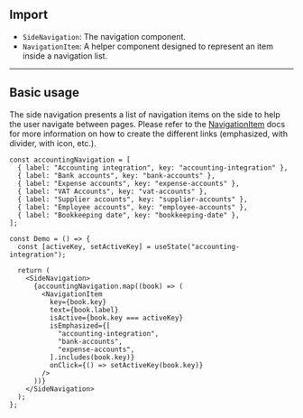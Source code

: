 
## Import

- `SideNavigation`: The navigation component.
- `NavigationItem`: A helper component designed to represent an item inside a navigation list.

---

## Basic usage

The side navigation presents a list of navigation items on the side to help the user navigate between pages. Please refer to the [NavigationItem](/docs/components/navigation-item) docs for more information on how to create the different links (emphasized, with divider, with icon, etc.).

<Preview>
  <DemoSideNavigation />
</Preview>

```tsx sandbox
const accountingNavigation = [
  { label: "Accounting integration", key: "accounting-integration" },
  { label: "Bank accounts", key: "bank-accounts" },
  { label: "Expense accounts", key: "expense-accounts" },
  { label: "VAT Accounts", key: "vat-accounts" },
  { label: "Supplier accounts", key: "supplier-accounts" },
  { label: "Employee accounts", key: "employee-accounts" },
  { label: "Bookkeeping date", key: "bookkeeping-date" },
];

const Demo = () => {
  const [activeKey, setActiveKey] = useState("accounting-integration");

  return (
    <SideNavigation>
      {accountingNavigation.map((book) => (
        <NavigationItem
          key={book.key}
          text={book.label}
          isActive={book.key === activeKey}
          isEmphasized={[
            "accounting-integration",
            "bank-accounts",
            "expense-accounts",
          ].includes(book.key)}
          onClick={() => setActiveKey(book.key)}
        />
      ))}
    </SideNavigation>
  );
};
```
